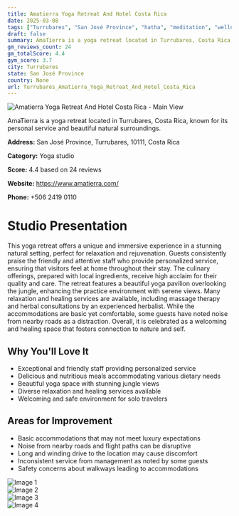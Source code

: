 ```yaml
---
title: Amatierra Yoga Retreat And Hotel Costa Rica
date: 2025-03-08
tags: ["Turrubares", "San José Province", "hatha", "meditation", "wellness", "sustainability", "Turrubares"]  
draft: false
summary: AmaTierra is a yoga retreat located in Turrubares, Costa Rica, known for its personal service and beautiful natural surroundings.
gm_reviews_count: 24
gm_totalScore: 4.4
gym_score: 3.7
city: Turrubares
state: San José Province
country: None
url: Turrubares_Amatierra_Yoga_Retreat_And_Hotel_Costa_Rica
---
```


<div className="aspect-[16/9] relative my-8">
  <img 
    src="https://lh3.googleusercontent.com/gps-cs-s/AB5caB9MOfkM94wfIbsXxpqtGKLGXgGSv4JHZvCjID7pF-FCEqjsOp9SErLlsB7CZPQAW9kxEJxSCVyIVm64ADwBs4U4e-5c7Dk14QrdMtJc-augxNm14FNphHItt-kSGT8fpsNiKZpo=w1920-h1080-k-no"
    alt="Amatierra Yoga Retreat And Hotel Costa Rica - Main View"
    className="object-cover absolute inset-0 w-full h-full rounded-lg"
  />
</div>

AmaTierra is a yoga retreat located in Turrubares, Costa Rica, known for its personal service and beautiful natural surroundings.

**Address:** San José Province, Turrubares, 10111, Costa Rica

**Category:** Yoga studio

**Score:** 4.4 based on 24 reviews

**Website:** https://www.amatierra.com/

**Phone:** +506 2419 0110

# Studio Presentation

This yoga retreat offers a unique and immersive experience in a stunning natural setting, perfect for relaxation and rejuvenation. Guests consistently praise the friendly and attentive staff who provide personalized service, ensuring that visitors feel at home throughout their stay. The culinary offerings, prepared with local ingredients, receive high acclaim for their quality and care. The retreat features a beautiful yoga pavilion overlooking the jungle, enhancing the practice environment with serene views. Many relaxation and healing services are available, including massage therapy and herbal consultations by an experienced herbalist. While the accommodations are basic yet comfortable, some guests have noted noise from nearby roads as a distraction. Overall, it is celebrated as a welcoming and healing space that fosters connection to nature and self.

## Why You'll Love It

- Exceptional and friendly staff providing personalized service
- Delicious and nutritious meals accommodating various dietary needs
- Beautiful yoga space with stunning jungle views
- Diverse relaxation and healing services available
- Welcoming and safe environment for solo travelers

## Areas for Improvement

- Basic accommodations that may not meet luxury expectations
- Noise from nearby roads and flight paths can be disruptive
- Long and winding drive to the location may cause discomfort
- Inconsistent service from management as noted by some guests
- Safety concerns about walkways leading to accommodations

<div className="grid grid-cols-1 xl:grid-cols-2 gap-4 my-8">
<div className="aspect-[4/3] relative"><img src="https://lh3.googleusercontent.com/gps-cs-s/AB5caB8hlczNeq7z883RO32m6-n6waVJPF2PHuHFEqqBIwp5m5mTqNbeNBMMe8PO8Wmv1_QNFwLStMgPCRBFUlDMg_4unNaHs_ki45MQA_t9BAF-fd3UvbApRsDdJO5SapMG-MIHDH_l=w1920-h1080-k-no" alt="Image 1" className="object-cover absolute inset-0 w-full h-full rounded-lg" /></div>
<div className="aspect-[4/3] relative"><img src="https://lh3.googleusercontent.com/gps-cs-s/AB5caB_Zh9u8o2JK4OkBMvGjnG5EDHDYQGPuzEEuAU65us8YgZ86xX_zCRD1SypRpwFpsg-WLNQIcheq311JMJwSdQIcJSmF1hH95GEY8A43s7YpLvnORn55SLay6MDqEYPvXExbMO4e=w1920-h1080-k-no" alt="Image 2" className="object-cover absolute inset-0 w-full h-full rounded-lg" /></div>
<div className="aspect-[4/3] relative"><img src="https://lh3.googleusercontent.com/gps-cs-s/AB5caB8qIHAGrtSKC9zLRKIhi2NmcuGKKvGlq870JHDQpZTVtvglqhvTBZ8f8AsFFxTMw16kv9YWifvLVreLQrJuhYYbuY6HVSWwm6Bs2418NFeEX683QE1P17k14LeLi_iittzYwU0=w1920-h1080-k-no" alt="Image 3" className="object-cover absolute inset-0 w-full h-full rounded-lg" /></div>
<div className="aspect-[4/3] relative"><img src="https://lh3.googleusercontent.com/gps-cs-s/AB5caB_SAYXlm9O_T5DoVO-1VNqWKzsCssQ94rJZ0HRaT3Nhw7MM8HD364RTxlyAUoHv_sw9IdPEgk-OylMZHhQdK8ZPMpLrF2XEDcnCqnvNwY5sxqGSoSGLNYEtcw6zOhVG5MnE61BN=w1920-h1080-k-no" alt="Image 4" className="object-cover absolute inset-0 w-full h-full rounded-lg" /></div>
</div>